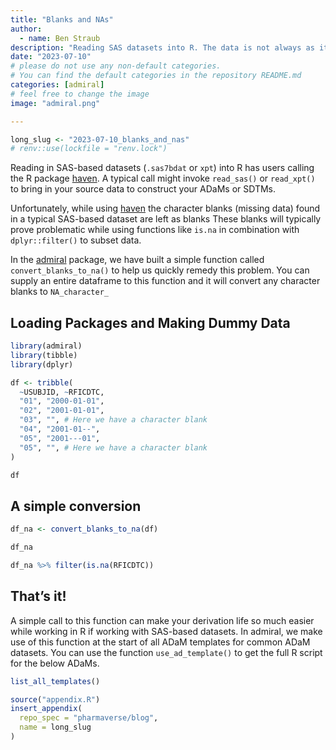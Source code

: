 ```yaml
---
title: "Blanks and NAs"
author:
  - name: Ben Straub
description: "Reading SAS datasets into R. The data is not always as it seems!"
date: "2023-07-10"
# please do not use any non-default categories.
# You can find the default categories in the repository README.md
categories: [admiral]
# feel free to change the image
image: "admiral.png"

---
```


<!--------------- typical setup ----------------->

```r
long_slug <- "2023-07-10_blanks_and_nas"
# renv::use(lockfile = "renv.lock")
```

<!--------------- post begins here ----------------->


Reading in SAS-based datasets (`.sas7bdat` or `xpt`) into R has users 
calling the R package [haven](https://haven.tidyverse.org/).  A typical call might invoke `read_sas()` or `read_xpt()`
to bring in your source data to construct your ADaMs or SDTMs.

Unfortunately, while using [haven](https://haven.tidyverse.org/) the character blanks (missing data) found in a typical SAS-based dataset are left as blanks These blanks will typically prove problematic while using functions like `is.na` in combination with `dplyr::filter()` to subset data.

In the [admiral](https://pharmaverse.github.io/admiral/cran-release/) package, we have built a simple function called `convert_blanks_to_na()` to help us quickly remedy this problem. You can supply an entire dataframe to this function and it will convert any character blanks to `NA_character_`

## Loading Packages and Making Dummy Data

```r
library(admiral)
library(tibble)
library(dplyr)

df <- tribble(
  ~USUBJID, ~RFICDTC,
  "01", "2000-01-01",
  "02", "2001-01-01",
  "03", "", # Here we have a character blank
  "04", "2001-01--",
  "05", "2001---01",
  "05", "", # Here we have a character blank
)

df
```

## A simple conversion 

```r
df_na <- convert_blanks_to_na(df)

df_na
```

```r
df_na %>% filter(is.na(RFICDTC))
```

## That's it!

A simple call to this function can make your derivation life so much easier while working in R if working with SAS-based datasets. In admiral, we make use of this function at the start of all ADaM templates for common ADaM datasets. You can use the function `use_ad_template()` to get the full R script for the below ADaMs.

```r
list_all_templates()
```



<!--------------- appendices go here ----------------->

```r
source("appendix.R")
insert_appendix(
  repo_spec = "pharmaverse/blog",
  name = long_slug
)
```
